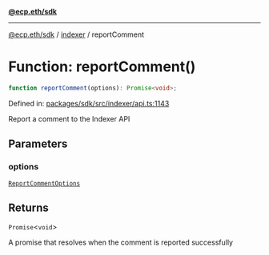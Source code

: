 [**@ecp.eth/sdk**](../../index.mdx)

***

[@ecp.eth/sdk](/sdk-reference/index.mdx) / [indexer](/sdk-reference/indexer/index.mdx) / reportComment

# Function: reportComment()

```ts
function reportComment(options): Promise<void>;
```

Defined in: [packages/sdk/src/indexer/api.ts:1143](https://github.com/ecp-eth/comments-monorepo/blob/main/packages/sdk/src/indexer/api.ts#L1143)

Report a comment to the Indexer API

## Parameters

### options

[`ReportCommentOptions`](/sdk-reference/indexer/type-aliases/ReportCommentOptions.mdx)

## Returns

`Promise`\<`void`\>

A promise that resolves when the comment is reported successfully
